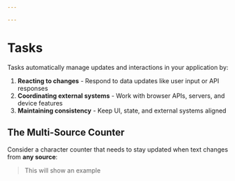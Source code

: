 ```yaml
---

---
```



# Tasks

Tasks automatically manage updates and interactions in your application by:

1. **Reacting to changes** - Respond to data updates like user input or API responses
2. **Coordinating external systems** - Work with browser APIs, servers, and device features
3. **Maintaining consistency** - Keep UI, state, and external systems aligned

## The Multi-Source Counter

Consider a character counter that needs to stay updated when text changes from **any source**:

> This will show an example 

<TaskCounter />